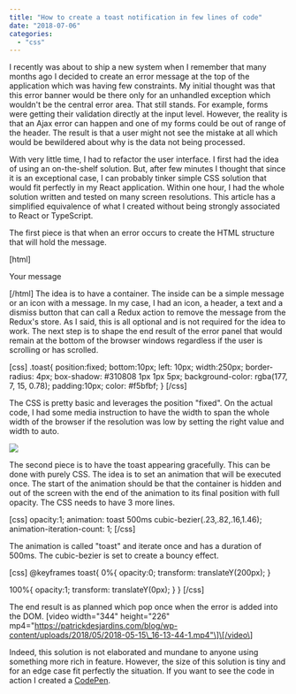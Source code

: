 ```yaml
---
title: "How to create a toast notification in few lines of code"
date: "2018-07-06"
categories: 
  - "css"
---
```


I recently was about to ship a new system when I remember that many months ago I decided to create an error message at the top of the application which was having few constraints. My initial thought was that this error banner would be there only for an unhandled exception which wouldn't be the central error area. That still stands. For example, forms were getting their validation directly at the input level. However, the reality is that an Ajax error can happen and one of my forms could be out of range of the header. The result is that a user might not see the mistake at all which would be bewildered about why is the data not being processed.

With very little time, I had to refactor the user interface. I first had the idea of using an on-the-shelf solution. But, after few minutes I thought that since it is an exceptional case, I can probably tinker simple CSS solution that would fit perfectly in my React application. Within one hour, I had the whole solution written and tested on many screen resolutions. This article has a simplified equivalence of what I created without being strongly associated to React or TypeScript.

The first piece is that when an error occurs to create the HTML structure that will hold the message.

\[html\] <div class="toast"> <p>Your message</p> </div> \[/html\] The idea is to have a container. The inside can be a simple message or an icon with a message. In my case, I had an icon, a header, a text and a dismiss button that can call a Redux action to remove the message from the Redux's store. As I said, this is all optional and is not required for the idea to work. The next step is to shape the end result of the error panel that would remain at the bottom of the browser windows regardless if the user is scrolling or has scrolled.

\[css\] .toast{ position:fixed; bottom:10px; left: 10px; width:250px; border-radius: 4px; box-shadow: #310808 1px 1px 5px; background-color: rgba(177, 7, 15, 0.78); padding:10px; color: #f5bfbf; } \[/css\]

The CSS is pretty basic and leverages the position "fixed". On the actual code, I had some media instruction to have the width to span the whole width of the browser if the resolution was low by setting the right value and width to auto.

[![](https://patrickdesjardins.com/blog/wp-content/uploads/2018/05/ErrorStaticMessage.png)](https://patrickdesjardins.com/blog/?attachment_id=5804)

The second piece is to have the toast appearing gracefully. This can be done with purely CSS. The idea is to set an animation that will be executed once. The start of the animation should be that the container is hidden and out of the screen with the end of the animation to its final position with full opacity. The CSS needs to have 3 more lines.

\[css\] opacity:1; animation: toast 500ms cubic-bezier(.23,.82,.16,1.46); animation-iteration-count: 1; \[/css\]

The animation is called "toast" and iterate once and has a duration of 500ms. The cubic-bezier is set to create a bouncy effect.

\[css\] @keyframes toast{ 0%{ opacity:0; transform: translateY(200px); }

100%{ opacity:1; transform: translateY(0px); } } \[/css\]

The end result is as planned which pop once when the error is added into the DOM. \[video width="344" height="226" mp4="https://patrickdesjardins.com/blog/wp-content/uploads/2018/05/2018-05-15\_16-13-44-1.mp4"\]\[/video\]

Indeed, this solution is not elaborated and mundane to anyone using something more rich in feature. However, the size of this solution is tiny and for an edge case fit perfectly the situation. If you want to see the code in action I created a [CodePen](https://codepen.io/mrdesjardins/pen/BxOVNJ).
